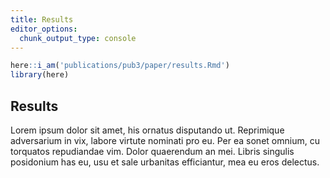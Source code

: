 ```yaml
---
title: Results
editor_options:
  chunk_output_type: console
---
```


```r
here::i_am('publications/pub3/paper/results.Rmd')
library(here)
```

## Results

Lorem ipsum dolor sit amet, his ornatus disputando ut.
Reprimique adversarium in vix, labore virtute nominati pro eu.
Per ea sonet omnium, cu torquatos repudiandae vim. Dolor quaerendum an mei.
Libris singulis posidonium has eu, usu et sale urbanitas efficiantur, mea eu eros delectus.
